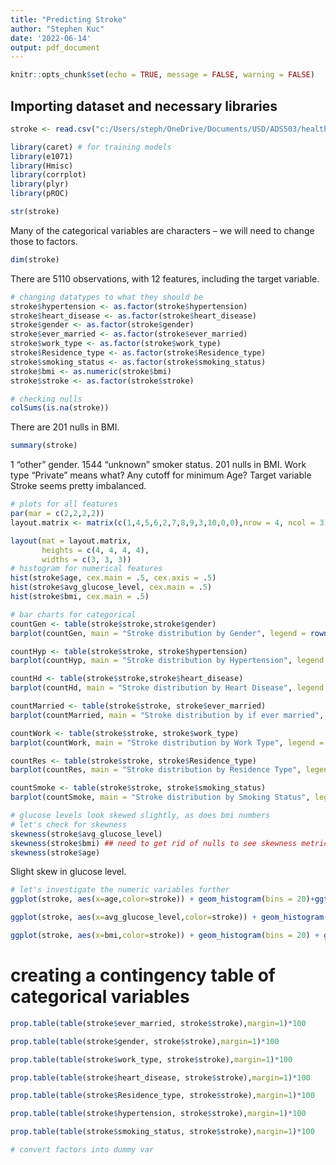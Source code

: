 ---
title: "Predicting Stroke"
author: "Stephen Kuc"
date: '2022-06-14'
output: pdf_document
---

```{r setup, include=FALSE}
knitr::opts_chunk$set(echo = TRUE, message = FALSE, warning = FALSE)
```

## Importing dataset and necessary libraries
```{r}
stroke <- read.csv("c:/Users/steph/OneDrive/Documents/USD/ADS503/healthcare-dataset-stroke-data.csv")
```
```{r}
library(caret) # for training models
library(e1071) 
library(Hmisc)
library(corrplot)
library(plyr)
library(pROC)
```
```{r}
str(stroke)
```
Many of the categorical variables are characters -- we will need to change those to factors. 
```{r}
dim(stroke)
```

There are 5110 observations, with 12 features, including the target variable.
```{r}
# changing datatypes to what they should be
stroke$hypertension <- as.factor(stroke$hypertension)
stroke$heart_disease <- as.factor(stroke$heart_disease)
stroke$gender <- as.factor(stroke$gender)
stroke$ever_married <- as.factor(stroke$ever_married)
stroke$work_type <- as.factor(stroke$work_type)
stroke$Residence_type <- as.factor(stroke$Residence_type)
stroke$smoking_status <- as.factor(stroke$smoking_status)
stroke$bmi <- as.numeric(stroke$bmi)
stroke$stroke <- as.factor(stroke$stroke)
```

```{r}
# checking nulls
colSums(is.na(stroke))
```
There are 201 nulls in BMI. 
```{r}
summary(stroke)
```
1 "other" gender. 1544 "unknown" smoker status. 201 nulls in BMI. Work type "Private" means what? Any cutoff for minimum Age?
Target variable Stroke seems pretty imbalanced.
```{r}
# plots for all features
par(mar = c(2,2,2,2))
layout.matrix <- matrix(c(1,4,5,6,2,7,8,9,3,10,0,0),nrow = 4, ncol = 3)

layout(mat = layout.matrix,
       heights = c(4, 4, 4, 4), 
       widths = c(3, 3, 3))
# histogram for numerical features
hist(stroke$age, cex.main = .5, cex.axis = .5)
hist(stroke$avg_glucose_level, cex.main = .5)
hist(stroke$bmi, cex.main = .5)

# bar charts for categorical
countGen <- table(stroke$stroke,stroke$gender)
barplot(countGen, main = "Stroke distribution by Gender", legend = rownames(countGen), cex.lab = .5, cex.main = .5)

countHyp <- table(stroke$stroke, stroke$hypertension)
barplot(countHyp, main = "Stroke distribution by Hypertension", legend = rownames(countHyp), cex.lab= .5, cex.main = .5)

countHd <- table(stroke$stroke,stroke$heart_disease)
barplot(countHd, main = "Stroke distribution by Heart Disease", legend = rownames(countHd), cex.lab = .5, cex.main = .5)

countMarried <- table(stroke$stroke, stroke$ever_married)
barplot(countMarried, main = "Stroke distribution by if ever married", legend = rownames(countMarried), cex.lab = .5, cex.main = .5)

countWork <- table(stroke$stroke, stroke$work_type)
barplot(countWork, main = "Stroke distribution by Work Type", legend = rownames(countWork), cex.lab = .5, cex.main = .5, cex.axis = .5)

countRes <- table(stroke$stroke, stroke$Residence_type)
barplot(countRes, main = "Stroke distribution by Residence Type", legend = rownames(countRes), cex.lab = .5, cex.main = .5)

countSmoke <- table(stroke$stroke, stroke$smoking_status)
barplot(countSmoke, main = "Stroke distribution by Smoking Status", legend = rownames(countSmoke), cex.lab = .5, cex.main = .5, cex.axis = .5)
```
```{r}
# glucose levels look skewed slightly, as does bmi numbers
# let's check for skewness
skewness(stroke$avg_glucose_level)
skewness(stroke$bmi) ## need to get rid of nulls to see skewness metric
skewness(stroke$age)
```
Slight skew in glucose level.

```{r}
# let's investigate the numeric variables further
ggplot(stroke, aes(x=age,color=stroke)) + geom_histogram(bins = 20)+ggtitle("Histogram of age and stroke occurance")

ggplot(stroke, aes(x=avg_glucose_level,color=stroke)) + geom_histogram(bins = 20) + ggtitle("Histogram of average glucose level and stroke occurance")

ggplot(stroke, aes(x=bmi,color=stroke)) + geom_histogram(bins = 20) + ggtitle("Histogram of bmi and stroke occurance")
```
# creating a contingency table of categorical variables

```{r}


prop.table(table(stroke$ever_married, stroke$stroke),margin=1)*100
```

```{r}
prop.table(table(stroke$gender, stroke$stroke),margin=1)*100
```

```{r}
prop.table(table(stroke$work_type, stroke$stroke),margin=1)*100
```

```{r}
prop.table(table(stroke$heart_disease, stroke$stroke),margin=1)*100
```

```{r}
prop.table(table(stroke$Residence_type, stroke$stroke),margin=1)*100
```

```{r}
prop.table(table(stroke$hypertension, stroke$stroke),margin=1)*100
```

```{r}
prop.table(table(stroke$smoking_status, stroke$stroke),margin=1)*100
```

```{r}
# convert factors into dummy var
```